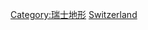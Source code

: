 {{Commonscat|Mountains of Switzerland}}

[[Category:瑞士地形|Category:瑞士地形]]
[[Category:欧洲各国山峰|Switzerland]]